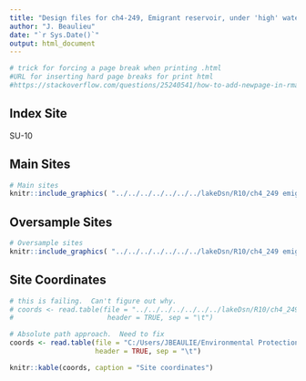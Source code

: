 ```yaml
---
title: "Design files for ch4-249, Emigrant reservoir, under 'high' water levels"
author: "J. Beaulieu"
date: "`r Sys.Date()`"
output: html_document
---
```


```r
# trick for forcing a page break when printing .html
#URL for inserting hard page breaks for print html
#https://stackoverflow.com/questions/25240541/how-to-add-newpage-in-rmarkdown-in-a-smart-way
```

## Index Site
SU-10

## Main Sites
```r
# Main sites
knitr::include_graphics( "../../../../../../../lakeDsn/R10/ch4_249 emigrant/ch4_249_high/249_highMain.png")
```
<P style="page-break-before: always">
  
  

## Oversample Sites
```r
# Oversample sites
knitr::include_graphics( "../../../../../../../lakeDsn/R10/ch4_249 emigrant/ch4_249_high/249_highOver.png")
```

<P style="page-break-before: always">
## Site Coordinates
```r
# this is failing.  Can't figure out why.
# coords <- read.table(file = "../../../../../../../lakeDsn/R10/ch4_249 emigrant/ch4_249_high/ch4_249_highSites.txt",
#                       header = TRUE, sep = "\t")

# Absolute path approach.  Need to fix
coords <- read.table(file = "C:/Users/JBEAULIE/Environmental Protection Agency (EPA)/SuRGE Survey of Reservoir Greenhouse gas Emissions - Documents/lakeDsn/R10/ch4_249 emigrant/ch4_249_high/ch4_249_highSites.txt",
                     header = TRUE, sep = "\t")

knitr::kable(coords, caption = "Site coordinates")
```